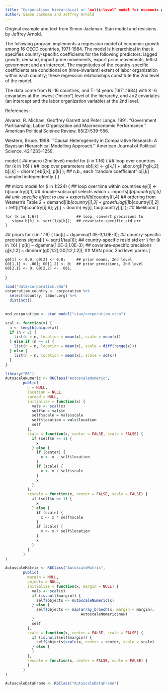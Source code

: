 ```yaml
---
title: "Corporatism: hierarchical or "multi-level" model for economic growth in 16 OECD countries"
author: Simon Jackman and Jeffrey Arnold
---
```


Original example and text from Simon Jackman. Stan model and revisions by Jeffrey Arnold.


The following program implements a regression model of economic growth among 16 OECD countries, 1971-1984.  The model is hierarchical in that it specifies country-specific coefficients for the following predictors: lagged growth, demand, import price movements, export price movements, leftist government and an intercept.  The magnitudes of the country-specific coefficients are conditional on (time-invariant) extent of labor organization within each country; these regression relationships constitute the 2nd level of the model.

The data come from N=16 countries, and T=14 years (1971:1984) with K=6 covariates at the lowest ("micro") level of the hierarchy, and J=2 covariates (an intercept and the labor organization variable) at the 2nd level.


References:

Alvarez, R. Michael, Geoffrey Garrett and Peter Lange. 1991. "Government Partisanship, Labor Organization and Macroeconomic Performance." American Political Science Review. 85(2):539-556.

Western, Bruce. 1998. ``Causal Heterogeneity in Comparative Research: A Bayesian Hierarchical Modelling Approach.'' American Journal of Political Science. 42:1233--1259.

model {
	## macro (2nd level) model
	for (i in 1:16) {             ## loop over countries
		for (k in 1:6) {            ## loop over parameters
			eb[i,k] <- g[k,1] + labor.org[i]*g[k,2];
			b[i,k] ~ dnorm( eb[i,k], p[k] );
			## n.b., each "random coefficient" b[i,k] sampled independently
		}
	}

  ## micro model
	for (i in 1:224) {       ## loop over time within countries
		ey[i] <-  b[country[i],1]         ## double-subscript selects which
	      + imports[i]*b[country[i],5]  ## unit-specific effect to use
        + exports[i]*b[country[i],4]  ## ordering from Western's Table 2
        + demand[i]*b[country[i],3]
        + growth.lag[i]*b[country[i],2]
        + left[i]*b[country[i],6];
		y[i] ~ dnorm( ey[i], tau[country[i]] );  ## likelihood
	}

	for (k in 1:6){                 ## loop, convert precisions to
	   sigma.b[k] <- sqrt(1/p[k]);  ## covariate-specific std err
	}

  ## priors
	for (i in 1:16) {
		tau[i] ~ dgamma(1.0E-3,1.0E-3);    ## country-specific precisions
		sigma[i] <- sqrt(1/tau[i]);        ## country-specific resid std err
	}
	for (k in 1:6) {
		p[k] ~  dgamma(1.0E-3,1.0E-3);     ## covariate-specific precisions
		g[k,1:2] ~ dmnorm(g0[1:2],G0[1:2,1:2]); ## MVN prior, 2nd level parms
	}


	g0[1] <- 0.0; g0[2] <- 0.0;     ## prior means, 2nd level
	G0[1,1] <- .001; G0[1,2] <- 0;  ## prior precisions, 2nd level
	G0[2,1] <- 0; G0[2,2] <- .001;

}

```r
load("data/corporatism.rda")
corporatism_country <- corporatism %>%
  select(country, labor.org) %>%
  distinct()
  
```

```r
mod_corporatism <- stan_model("stan/corporatism.stan")
```



```r
scal <- function(x) {
  n <- length(unique(x))
  if (n < 2) {
    list(n = n, location = mean(x), scale = mean(x))
  } else if (n == 2) {
    list(n = n, location = mean(x), scale = diff(range(x)))
  } else {
    list(n = n, location = mean(x), scale = sd(x))
  }
}

library("R6")
AutoscaleNumeric <- R6Class("AutoscaleNumeric",
        public(
          n = NULL,
          location = NULL,
          spread = NULL,
          initialize = function(x) {
            vals <- scal(x)
            self$n = vals$n
            self$scale = vals$scale
            self$location = vals$location
            self
          },
          scale = function(x, center = FALSE, scale = FALSE) {
            if (self$n == 1) {
              x
            } else {
              if (center) {
                x <- x - self$location
              }
              if (scale) {
                x <- x / self$scale
              }
              x
            }
          },
          rescale = function(x, center = FALSE, scale = FALSE) {
            if (self$n == 1) {
              x
            } else {
              if (scale) {
                x <- x * self$scale
              }
              if (scale) {
                x <- x + self$location
              }
              x
            }
          }          
        )
)

AutoscaleMatrix <- R6Class("AutoscaleMatrix",
        public(
          margin = NULL,
          objects = NULL,
          initialize = function(x, margin = NULL) {
            vals <- scal(x)
            if (is.null(margin)) {
              self$objects <- AutoscaleNumeric(x)
            } else {
              self$objects <- map(array_branch(x, margin = margin),
                                  AutoscaleNumeric$new)  
            }
            self
          },
          scale = function(x, center = FALSE, scale = FALSE) {
            if (is.null(self$margin)) {
              self$objects$scale(x, center = center, scale = scale)
            } else {
            }
          },
          rescale = function(x, center = FALSE, scale = FALSE) {
          }
        )
)

AutoscaleDataFrame <- R6Class("AutoscaleDataFrame")

```

